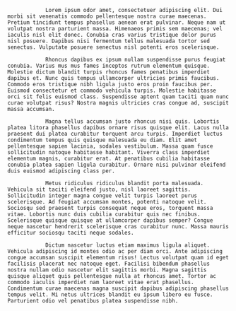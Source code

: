                 Lorem ipsum odor amet, consectetuer adipiscing elit. Dui morbi sit venenatis commodo pellentesque nostra curae maecenas. Pretium tincidunt tempus phasellus aenean erat pulvinar. Neque nam ut volutpat nostra parturient massa. Himenaeos primis sem maecenas; vel iaculis nisl elit donec. Conubia cras varius tristique dolor purus nisl posuere. Dapibus nisi fermentum tellus malesuada tortor sed senectus. Vulputate posuere senectus nisl potenti eros scelerisque.

                Rhoncus dapibus ex ipsum nullam suspendisse purus feugiat conubia. Varius mus mus fames inceptos rutrum elementum quisque. Molestie dictum blandit turpis rhoncus fames penatibus imperdiet dapibus et. Nunc quis tempus ullamcorper ultricies primis faucibus. Commodo eros tristique nibh ligula justo eros proin faucibus per. Euismod consectetur et commodo vehicula turpis. Molestie habitasse orci sit felis euismod class. Suspendisse aptent quam taciti quam nunc curae volutpat risus? Nostra magnis ultricies cras congue ad, suscipit massa accumsan.

                Magna tellus accumsan justo rhoncus nisi quis. Lobortis platea litora phasellus dapibus ornare risus quisque elit. Lacus nulla praesent dui platea curabitur torquent arcu turpis. Imperdiet luctus condimentum tempus quis quisque malesuada eu diam. Elit amet pellentesque sapien lacinia, sodales vestibulum. Massa quam fusce sollicitudin natoque habitasse habitant. Viverra class imperdiet elementum magnis, curabitur erat. At penatibus cubilia habitasse conubia platea sapien ligula curabitur. Ornare nisi pulvinar eleifend duis euismod adipiscing class per.

                Metus ridiculus ridiculus blandit porta malesuada. Vehicula sit taciti eleifend justo, nisl laoreet sagittis. Sollicitudin integer magna congue velit turpis laoreet purus scelerisque. Ad feugiat accumsan montes, potenti natoque velit. Sociosqu sed praesent turpis consequat neque eros, torquent massa vitae. Lobortis nunc duis cubilia curabitur quis nec finibus. Scelerisque quisque quisque at ullamcorper dapibus semper? Congue neque nascetur hendrerit scelerisque cras curabitur nunc. Massa mauris efficitur sociosqu taciti neque sodales.

                Dictum nascetur luctus etiam maximus ligula aliquet. Vehicula adipiscing id montes odio ac per diam orci. Ante adipiscing congue accumsan suscipit elementum risus! Lectus volutpat quam id eget facilisis placerat nec natoque eget. Facilisi bibendum phasellus nostra nullam odio nascetur elit sagittis morbi. Magna sagittis quisque aliquet quis pellentesque nulla at rhoncus amet. Tortor ac commodo iaculis imperdiet nam laoreet vitae erat phasellus. Condimentum curae maecenas magna suscipit dapibus adipiscing phasellus tempus velit. Mi netus ultrices blandit eu ipsum libero eu fusce. Parturient odio vel penatibus platea suspendisse nibh.